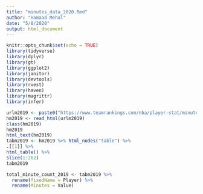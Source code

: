 ```yaml
---
title: "minutes_data_2020.Rmd"
author: "Hamaad Mehal"
date: "5/8/2020"
output: html_document
---
```


```r
knitr::opts_chunk$set(echo = TRUE)
library(tidyverse)
library(dplyr)
library(gt)
library(ggplot2)
library(janitor)
library(devtools)
library(rvest)
library(haven)
library(magrittr)
library(infer)
```

```r
urlm2019 <- paste0("https://www.teamrankings.com/nba/player-stat/minutes-played?rate=season-totals&season_id=216") 
hm2019 <- read_html(urlm2019)
class(hm2019)
hm2019
html_text(hm2019)
tabm2019 <- hm2019 %>% html_nodes("table") %>%
.[[1]] %>%
html_table() %>%
slice(1:262)
tabm2019

total_minute_count_2019 <- tabm2019 %>%
  rename(fixedName = Player) %>%
  rename(Minutes = Value)
```